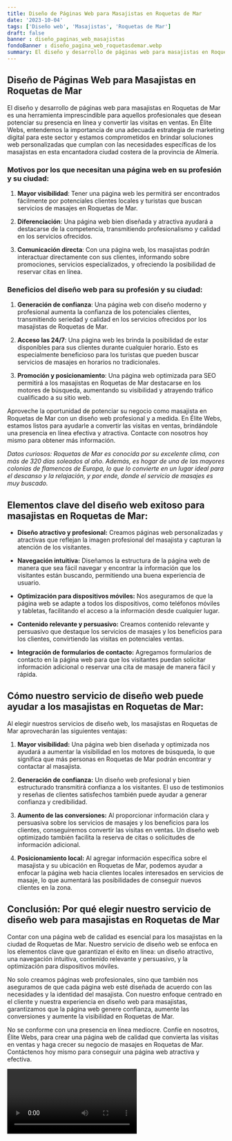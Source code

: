```yaml
---
title: Diseño de Páginas Web para Masajistas en Roquetas de Mar
date: '2023-10-04'
tags: ['Diseño web', 'Masajistas', 'Roquetas de Mar']
draft: false
banner : diseño_paginas_web_masajistas
fondoBanner : diseño_pagina_web_roquetasdemar.webp
summary: El diseño y desarrollo de páginas web para masajistas en Roquetas de Mar es una herramienta imprescindible para aquellos profesionales que desean potenciar su presencia en línea y convertir las visitas en ventas. En Élite Webs, entendemos la importancia de una adecuada estrategia de marketing digital para este sector y estamos comprometidos en brindar soluciones web personalizadas que cumplan con las necesidades específicas de los masajistas en esta encantadora ciudad costera de la provincia de Almería.
---
```


## Diseño de Páginas Web para Masajistas en Roquetas de Mar

El diseño y desarrollo de páginas web para masajistas en Roquetas de Mar es una herramienta imprescindible para aquellos profesionales que desean potenciar su presencia en línea y convertir las visitas en ventas. En Élite Webs, entendemos la importancia de una adecuada estrategia de marketing digital para este sector y estamos comprometidos en brindar soluciones web personalizadas que cumplan con las necesidades específicas de los masajistas en esta encantadora ciudad costera de la provincia de Almería.

### Motivos por los que necesitan una página web en su profesión y su ciudad:

1. **Mayor visibilidad**: Tener una página web les permitirá ser encontrados fácilmente por potenciales clientes locales y turistas que buscan servicios de masajes en Roquetas de Mar. 

2. **Diferenciación**: Una página web bien diseñada y atractiva ayudará a destacarse de la competencia, transmitiendo profesionalismo y calidad en los servicios ofrecidos.

3. **Comunicación directa**: Con una página web, los masajistas podrán interactuar directamente con sus clientes, informando sobre promociones, servicios especializados, y ofreciendo la posibilidad de reservar citas en línea.

### Beneficios del diseño web para su profesión y su ciudad:

1. **Generación de confianza**: Una página web con diseño moderno y profesional aumenta la confianza de los potenciales clientes, transmitiendo seriedad y calidad en los servicios ofrecidos por los masajistas de Roquetas de Mar.

2. **Acceso las 24/7**: Una página web les brinda la posibilidad de estar disponibles para sus clientes durante cualquier horario. Esto es especialmente beneficioso para los turistas que pueden buscar servicios de masajes en horarios no tradicionales.

3. **Promoción y posicionamiento**: Una página web optimizada para SEO permitirá a los masajistas en Roquetas de Mar destacarse en los motores de búsqueda, aumentando su visibilidad y atrayendo tráfico cualificado a su sitio web.

Aproveche la oportunidad de potenciar su negocio como masajista en Roquetas de Mar con un diseño web profesional y a medida. En Élite Webs, estamos listos para ayudarle a convertir las visitas en ventas, brindándole una presencia en línea efectiva y atractiva. Contacte con nosotros hoy mismo para obtener más información.

*Datos curiosos: Roquetas de Mar es conocida por su excelente clima, con más de 320 días soleados al año. Además, es hogar de una de las mayores colonias de flamencos de Europa, lo que lo convierte en un lugar ideal para el descanso y la relajación, y por ende, donde el servicio de masajes es muy buscado.*

<GifSeo />

<Cta />

## Elementos clave del diseño web exitoso para masajistas en Roquetas de Mar:

- **Diseño atractivo y profesional:** Creamos páginas web personalizadas y atractivas que reflejan la imagen profesional del masajista y capturan la atención de los visitantes.

- **Navegación intuitiva:** Diseñamos la estructura de la página web de manera que sea fácil navegar y encontrar la información que los visitantes están buscando, permitiendo una buena experiencia de usuario.

- **Optimización para dispositivos móviles:** Nos aseguramos de que la página web se adapte a todos los dispositivos, como teléfonos móviles y tabletas, facilitando el acceso a la información desde cualquier lugar.

- **Contenido relevante y persuasivo:** Creamos contenido relevante y persuasivo que destaque los servicios de masajes y los beneficios para los clientes, convirtiendo las visitas en potenciales ventas.

- **Integración de formularios de contacto:** Agregamos formularios de contacto en la página web para que los visitantes puedan solicitar información adicional o reservar una cita de masaje de manera fácil y rápida.

## Cómo nuestro servicio de diseño web puede ayudar a los masajistas en Roquetas de Mar:

Al elegir nuestros servicios de diseño web, los masajistas en Roquetas de Mar aprovecharán las siguientes ventajas:

1. **Mayor visibilidad:** Una página web bien diseñada y optimizada nos ayudará a aumentar la visibilidad en los motores de búsqueda, lo que significa que más personas en Roquetas de Mar podrán encontrar y contactar al masajista.

2. **Generación de confianza:** Un diseño web profesional y bien estructurado transmitirá confianza a los visitantes. El uso de testimonios y reseñas de clientes satisfechos también puede ayudar a generar confianza y credibilidad.

3. **Aumento de las conversiones:** Al proporcionar información clara y persuasiva sobre los servicios de masajes y los beneficios para los clientes, conseguiremos convertir las visitas en ventas. Un diseño web optimizado también facilita la reserva de citas o solicitudes de información adicional.

4. **Posicionamiento local:** Al agregar información específica sobre el masajista y su ubicación en Roquetas de Mar, podemos ayudar a enfocar la página web hacia clientes locales interesados en servicios de masaje, lo que aumentará las posibilidades de conseguir nuevos clientes en la zona.

## Conclusión: Por qué elegir nuestro servicio de diseño web para masajistas en Roquetas de Mar

Contar con una página web de calidad es esencial para los masajistas en la ciudad de Roquetas de Mar. Nuestro servicio de diseño web se enfoca en los elementos clave que garantizan el éxito en línea: un diseño atractivo, una navegación intuitiva, contenido relevante y persuasivo, y la optimización para dispositivos móviles.

No solo creamos páginas web profesionales, sino que también nos aseguramos de que cada página web esté diseñada de acuerdo con las necesidades y la identidad del masajista. Con nuestro enfoque centrado en el cliente y nuestra experiencia en diseño web para masajistas, garantizamos que la página web genere confianza, aumente las conversiones y aumente la visibilidad en Roquetas de Mar.

No se conforme con una presencia en línea mediocre. Confíe en nosotros, Élite Webs, para crear una página web de calidad que convierta las visitas en ventas y haga crecer su negocio de masajes en Roquetas de Mar. Contáctenos hoy mismo para conseguir una página web atractiva y efectiva.

<Video />

<CtaBot job='Masajistas' city='Roquetas de Mar'/>

<Gmaps query='Roquetas de Mar+españa+maps' />